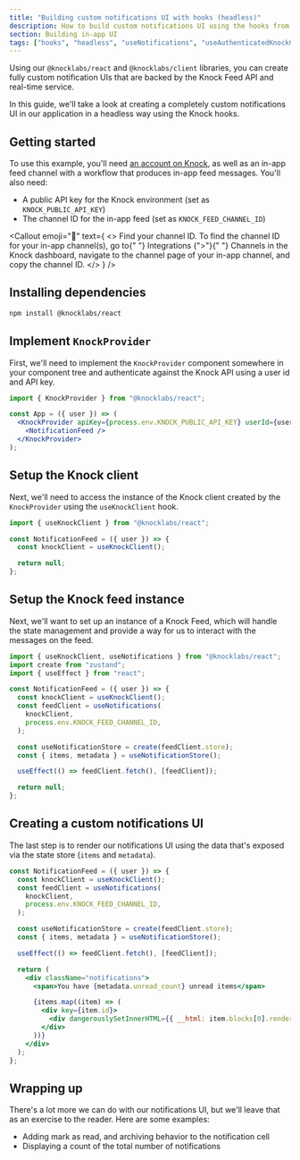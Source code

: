 ```yaml
---
title: "Building custom notifications UI with hooks (headless)"
description: How to build custom notifications UI using the hooks from the Knock React SDK.
section: Building in-app UI
tags: ["hooks", "headless", "useNotifications", "useAuthenticatedKnockClient"]
---
```


Using our `@knocklabs/react` and `@knocklabs/client` libraries, you can create fully custom notification UIs that are backed by the Knock Feed API and real-time service.

In this guide, we'll take a look at creating a completely custom notifications UI in our application in a headless way using the Knock hooks.

## Getting started

To use this example, you'll need [an account on Knock](https://dashboard.knock.app), as well as an in-app feed channel with a workflow that produces in-app feed messages. You'll also need:

- A public API key for the Knock environment (set as `KNOCK_PUBLIC_API_KEY`)
- The channel ID for the in-app feed (set as `KNOCK_FEED_CHANNEL_ID`)

<Callout
  emoji="🌠"
  text={
    <>
      <span className="font-bold">Find your channel ID.</span> To find the
      channel ID for your in-app channel(s), go to{" "}
      <span className="font-bold">Integrations</span> {">"}{" "}
      <span className="font-bold">Channels</span> in the Knock dashboard,
      navigate to the channel page of your in-app channel, and copy the channel
      ID.
    </>
  }
/>

## Installing dependencies

```bash title="Installing dependencies"
npm install @knocklabs/react
```

## Implement `KnockProvider`

First, we'll need to implement the `KnockProvider` component somewhere in your component tree and authenticate against the Knock API using a user id and API key.

```jsx title="Implement KnockProvider in your app"
import { KnockProvider } from "@knocklabs/react";

const App = ({ user }) => (
  <KnockProvider apiKey={process.env.KNOCK_PUBLIC_API_KEY} userId={user.id}>
    <NotificationFeed />
  </KnockProvider>
);
```

## Setup the Knock client

Next, we'll need to access the instance of the Knock client created by the `KnockProvider` using the `useKnockClient` hook.

```jsx title="Access the configured knockClient using useKnockClient"
import { useKnockClient } from "@knocklabs/react";

const NotificationFeed = ({ user }) => {
  const knockClient = useKnockClient();

  return null;
};
```

## Setup the Knock feed instance

Next, we'll want to set up an instance of a Knock Feed, which will handle the state management and provide a way for us to interact with the messages on the feed.

```jsx title="Create a feed store with Zustand"
import { useKnockClient, useNotifications } from "@knocklabs/react";
import create from "zustand";
import { useEffect } from "react";

const NotificationFeed = ({ user }) => {
  const knockClient = useKnockClient();
  const feedClient = useNotifications(
    knockClient,
    process.env.KNOCK_FEED_CHANNEL_ID,
  );

  const useNotificationStore = create(feedClient.store);
  const { items, metadata } = useNotificationStore();

  useEffect(() => feedClient.fetch(), [feedClient]);

  return null;
};
```

## Creating a custom notifications UI

The last step is to render our notifications UI using the data that's exposed via the state store (`items` and `metadata`).

```jsx title="Render items and metadata in the feed"
const NotificationFeed = ({ user }) => {
  const knockClient = useKnockClient();
  const feedClient = useNotifications(
    knockClient,
    process.env.KNOCK_FEED_CHANNEL_ID,
  );

  const useNotificationStore = create(feedClient.store);
  const { items, metadata } = useNotificationStore();

  useEffect(() => feedClient.fetch(), [feedClient]);

  return (
    <div className="notifications">
      <span>You have {metadata.unread_count} unread items</span>

      {items.map((item) => (
        <div key={item.id}>
          <div dangerouslySetInnerHTML={{ __html: item.blocks[0].rendered }} />
        </div>
      ))}
    </div>
  );
};
```

## Wrapping up

There's a lot more we can do with our notifications UI, but we'll leave that as an exercise to the reader. Here are some examples:

- Adding mark as read, and archiving behavior to the notification cell
- Displaying a count of the total number of notifications
